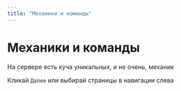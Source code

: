 ```yaml
---
title: "Механики и команды"
---
```


# Механики и команды

На сервере есть куча уникальных, и не очень, механик

Кликай `Далее` или выбирай страницы в навигации слева